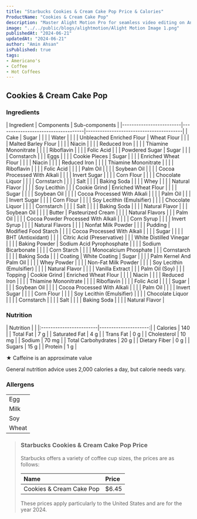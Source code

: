 ```yaml
---
title: "Starbucks Cookies & Cream Cake Pop Price & Calories"
ProductName: "Cookies & Cream Cake Pop" 
description: "Master Alight Motion Pro for seamless video editing on Android, iOS, and Tablets with our ultimate guide, unlocking advanced features and elevating your skills in 2024!"
image: "../../public/blogs/alightmotion/Alight Motion Image 1.png"
publishedAt: "2024-06-21"
updatedAt: "2024-06-21"
author: "Amin Ahsan"
isPublished: true
tags:
- Americano's
- Coffee
- Hot Coffees   
---
```


 
## Cookies & Cream Cake Pop 
 
### Ingredients
<div style={{ overflowX: 'scroll' }}>
| Ingredient              | Components                         | Sub-components                          |
|-------------------------|------------------------------------|-----------------------------------------|
| Cake                    | Sugar                              |                                         |
|                         | Water                              |                                         |
|                         | Unbleached Enriched Flour          | Wheat Flour                             |
|                         |                                    | Malted Barley Flour                     |
|                         |                                    | Niacin                                  |
|                         |                                    | Reduced Iron                            |
|                         |                                    | Thiamine Mononitrate                    |
|                         |                                    | Riboflavin                              |
|                         |                                    | Folic Acid                              |
|                         | Powdered Sugar                     | Sugar                                   |
|                         |                                    | Cornstarch                              |
|                         | Eggs                               |                                         |
|                         | Cookie Pieces                      | Sugar                                   |
|                         |                                    | Enriched Wheat Flour                    |
|                         |                                    | Niacin                                  |
|                         |                                    | Reduced Iron                            |
|                         |                                    | Thiamine Mononitrate                    |
|                         |                                    | Riboflavin                              |
|                         |                                    | Folic Acid                              |
|                         |                                    | Palm Oil                                |
|                         |                                    | Soybean Oil                             |
|                         |                                    | Cocoa Processed With Alkali             |
|                         |                                    | Invert Sugar                            |
|                         |                                    | Corn Flour                              |
|                         |                                    | Chocolate Liquor                        |
|                         |                                    | Cornstarch                              |
|                         |                                    | Salt                                    |
|                         |                                    | Baking Soda                             |
|                         |                                    | Whey                                    |
|                         |                                    | Natural Flavor                          |
|                         |                                    | Soy Lecithin                            |
|                         | Cookie Grind                       | Enriched Wheat Flour                    |
|                         |                                    | Sugar                                   |
|                         |                                    | Soybean Oil                             |
|                         |                                    | Cocoa Processed With Alkali             |
|                         |                                    | Palm Oil                                |
|                         |                                    | Invert Sugar                            |
|                         |                                    | Corn Flour                              |
|                         |                                    | Soy Lecithin (Emulsifier)               |
|                         |                                    | Chocolate Liquor                        |
|                         |                                    | Cornstarch                              |
|                         |                                    | Salt                                    |
|                         |                                    | Baking Soda                             |
|                         |                                    | Natural Flavor                          |
|                         | Soybean Oil                        |                                         |
|                         | Butter                             | Pasteurized Cream                       |
|                         |                                    | Natural Flavors                         |
|                         | Palm Oil                           |                                         |
|                         | Cocoa Powder Processed With Alkali |                                         |
|                         | Corn Syrup                         |                                         |
|                         | Invert Syrup                       |                                         |
|                         | Natural Flavors                    |                                         |
|                         | Nonfat Milk Powder                 |                                         |
|                         | Pudding                            | Modified Food Starch                    |
|                         |                                    | Cocoa Processed With Alkali             |
|                         |                                    | Sugar                                   |
|                         |                                    | BHT (Antioxidant)                       |
|                         |                                    | Citric Acid (Preservative)              |
|                         | White Distilled Vinegar            |                                         |
|                         | Baking Powder                      | Sodium Acid Pyrophosphate               |
|                         |                                    | Sodium Bicarbonate                      |
|                         |                                    | Corn Starch                             |
|                         |                                    | Monocalcium Phosphate                   |
|                         | Cornstarch                         |                                         |
|                         | Baking Soda                        |                                         |
| Coating                 | White Coating                      | Sugar                                   |
|                         |                                    | Palm Kernel And Palm Oil                |
|                         |                                    | Whey Powder                             |
|                         |                                    | Non-Fat Milk Powder                     |
|                         |                                    | Soy Lecithin (Emulsifier)               |
|                         |                                    | Natural Flavor                          |
|                         |                                    | Vanilla Extract                         |
|                         | Palm Oil (Soy)                     |                                         |
| Topping                 | Cookie Grind                       | Enriched Wheat Flour                    |
|                         |                                    | Niacin                                  |
|                         |                                    | Reduced Iron                            |
|                         |                                    | Thiamine Mononitrate                    |
|                         |                                    | Riboflavin                              |
|                         |                                    | Folic Acid                              |
|                         |                                    | Sugar                                   |
|                         |                                    | Soybean Oil                             |
|                         |                                    | Cocoa Processed With Alkali             |
|                         |                                    | Palm Oil                                |
|                         |                                    | Invert Sugar                            |
|                         |                                    | Corn Flour                              |
|                         |                                    | Soy Lecithin (Emulsifier)               |
|                         |                                    | Chocolate Liquor                        |
|                         |                                    | Cornstarch                              |
|                         |                                    | Salt                                    |
|                         |                                    | Baking Soda                             |
|                         |                                    | Natural Flavor                          |

</div>


### Nutrition
<div style={{ overflowX: 'scroll' }}>
    | Nutrition               |                      |  
    |:------------------------|---------------------:|
    | Calories                | 140                  |
    | Total Fat               | 7 g                  |
    | Saturated Fat           | 4 g                  |
    | Trans Fat               | 0 g                  |
    | Cholesterol             | 10 mg                |
    | Sodium                  | 70 mg                |
    | Total Carbohydrates     | 20 g                 |
    | Dietary Fiber           | 0 g                  |
    | Sugars                  | 15 g                 |
    | Protein                 | 1 g                  |
</div>

★ Caffeine is an approximate value

General nutrition advice uses 2,000 calories a day, but calorie needs vary.

### Allergens
|                      |
|----------------------|
| Egg                  |
| Milk                 |
| Soy                  |
| Wheat                |

> ### Starbucks Cookies & Cream Cake Pop Price
> 
> Starbucks offers a variety of coffee cup sizes, the prices are as follows:
> 
> | Name                         | Price |
> |:-----------------------------|:------|
> | Cookies & Cream Cake Pop     | $6.45 |
> 
> These prices apply particularly to the United States and are for the year 2024.